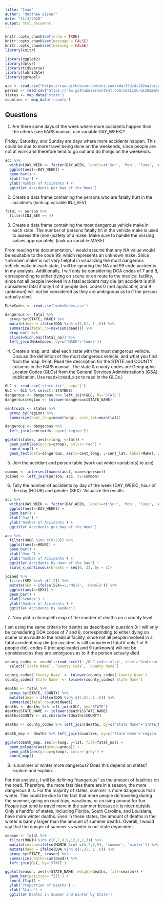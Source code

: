 ```yaml
---
title: "team"
author: "Matthew Eisner"
date: "11/3/2020"
output: html_document
---
```


```r
knitr::opts_chunk$set(echo = TRUE)
knitr::opts_chunk$set(message = FALSE)
knitr::opts_chunk$set(warning = FALSE)
library(knitr)
```

```r
library(ggplot2)
library(dplyr)
library(tidyverse)
library(lubridate)
library(ggrepel)
```

```r
acc <- read.csv("https://raw.githubusercontent.com/xdaiISU/ds202materials/master/hwlabs/fars2017/accident.csv", stringsAsFactors = FALSE)
person <- read.csv("https://raw.githubusercontent.com/xdaiISU/ds202materials/master/hwlabs/fars2017/person.csv", stringsAsFactors = FALSE)
states <- map_data('state')
counties <- map_data('county')
```
    
## Questions

  1. Are there some days of the week where more accidents happen than the others (see FARS manual, use variable DAY_WEEK)?
  
  Friday, Saturday, and Sunday are days where more accidents happen. This could be due to more travel being done on the weekends, since people are not at work and therefore tend to go out and do things on the weekends.
  
```r
acc %>%
  within(DAY_WEEK <- factor(DAY_WEEK, labels=c('Sun', 'Mon', 'Tues', 'Wed', 'Thurs', 'Fri', 'Sat'))) %>%
  ggplot(aes(x=DAY_WEEK)) + 
  geom_bar() +
  xlab('Day') +
  ylab('Number of Accidents') +
  ggtitle('Accidents per Day of the Week')
```
  
  2. Create a data frame containing the persons who are fatally hurt in the accidents (look up variable INJ_SEV)
  
```r
fatal <- person %>%
  filter(INJ_SEV == 4)
```
  
  3. Create a data frame containing the most dangerous vehicle make in each state. The number of persons fatally hit in the vehicle make is used to assess the (non-)safety of a make. Make sure to handle the missing values appropriately. (look up variable MAKE)
  
  From reading the documentation, I would assume that any NA value would be equitable to the code 99, which represents an unknown make. Since 'unknown make' is not very helpful in visualizing the most dangerous vehicle make in each state, I will be ignoring the NA and 99 code accidents in my analysis. Additionally, I will only be considering DOA codes of 7 and 8, corresponding to either dying on scene or en route to the medical facility, since not all people involved in a fatal accident may die (an accident is still considered fatal if only 1 of 3 people die). codes 0 (not applicable) and 9 (unknown) will not be considered as they are ambiguous as to if the person actually died.
  
```r
MakeCodes <- read.csv('makeCodes.csv')

dangerous <- fatal %>%
  group_by(STATE, MAKE) %>%
  mutate(dead = ifelse(DOA %in% c(7,8), 1 ,0)) %>%
  summarize(fatal_no=max(sum(dead))) %>%
  drop_na() %>%
  slice(which.max(fatal_no)) %>%
  left_join(MakeCodes, by=c('MAKE'='Codes'))
```
  
  4. Create a map, and label each state with the most dangerous vehicle. Discuss the definition of the most dangerous vehicle, and what you find from the map. (Hint: Read the description for the STATE and COUNTY columns in the FARS manual. The state & county codes are Geographic Locator Codes (GLCs) from the General Services Administration’s (GSA) publication. Use readxl::read_xlsx to read in the GLCs.)
  
```r
GLC <- read.csv('state.txt', sep='|')
GLC <- GLC %>% select(-STATENS)
dangerous <- dangerous %>% left_join(GLC, by='STATE')
dangerous$region <- tolower(dangerous$STATE_NAME)

centroids <- states %>%
  group_by(region) %>%
  summarize(cent_long=mean(long), cent_lat=mean(lat))

dangerous <- dangerous %>%
  left_join(centroids, by=c('region'))

ggplot(states, aes(x=long, y=lat)) + 
  geom_path(aes(group=group), color='red') + 
  coord_map() + 
  geom_text(data=dangerous, aes(x=cent_long, y=cent_lat, label=Make), size=3)
```
  
  5. Join the accident and person table (work out which variable(s) to use)
  
```r
common <- intersect(names(acc), names(person))
joined <- left_join(person, acc, by=common)
```
  
  6. Tally the number of accidents by day of the week (DAY_WEEK), hour of the day (HOUR) and gender (SEX). Visualize the results.
  
```r
acc %>%
  within(DAY_WEEK <- factor(DAY_WEEK, labels=c('Sun', 'Mon', 'Tues', 'Wed', 'Thurs', 'Fri', 'Sat'))) %>%
  ggplot(aes(x=DAY_WEEK)) + 
  geom_bar() +
  xlab('Day') +
  ylab('Number of Accidents') +
  ggtitle('Accidents per Day of the Week')

acc %>%
  filter(HOUR %in% c(0:23)) %>%
  ggplot(aes(x=HOUR)) + 
  geom_bar() +
  xlab('Hour') +
  ylab('Number of Accidents') +
  ggtitle('Accidents by Hour of the Day') +
  scale_x_continuous(breaks = seq(0, 23, by = 1))

joined %>%
  filter(SEX %in% c(1,2)) %>%
  mutate(SEX = ifelse(SEX==1,'Male', 'Female')) %>%
  ggplot(aes(x=SEX)) + 
  geom_bar() +
  xlab('Gender') +
  ylab('Number of Accidents') +
  ggtitle('Accidents by Gender')
```
  
  7. Now plot a choropleth map of the number of deaths on a county level.
  
  I am using the same criteria for deaths as described in question 3: I will only be considering DOA codes of 7 and 8, corresponding to either dying on scene or en route to the medical facility, since not all people involved in a fatal accident may die (an accident is still considered fatal if only 1 of 3 people die). codes 0 (not applicable) and 9 (unknown) will not be considered as they are ambiguous as to if the person actually died.
  
```r
county_codes <- readxl::read_excel('./GLC_codes.xlsx', sheet='GeoLocation_UnitedStates') %>% 
  select(`State Name`, `County Code`, `County Name`)

county_codes$`County Name` <- tolower(county_codes$`County Name`)
county_codes$`State Name` <- tolower(county_codes$`State Name`)

deaths <- fatal %>%
  group_by(STATE, COUNTY) %>%
  mutate(dead = ifelse(DOA %in% c(7,8), 1 ,0)) %>%
  summarize(fatal_no=sum(dead))
deaths <- deaths %>% left_join(GLC, by='STATE')
deaths$STATE_NAME <- tolower(deaths$STATE_NAME)
deaths$COUNTY <- as.character(deaths$COUNTY)

deaths <- county_codes %>% left_join(deaths, by=c('State Name'='STATE_NAME','County Code'='COUNTY'))
  
death_map <- deaths %>% left_join(counties, by=c('State Name'='region','County Name'='subregion'))

ggplot(death_map, aes(x=long, y=lat, fill=fatal_no)) + 
  geom_polygon(aes(group=group)) + 
  geom_path(aes(group=group), color='grey') +
  coord_map()
```
  
  8. Is summer or winter more dangerous? Does this depend on states? Explore and explain.

For this analysis, I will be defining "dangerous" as the amount of fatalities on the road. Therefore, the more fatalities there are in a season, the more dangerous it is. For the majority of states, summer is more dangerous than winter. This could be due to the fact that more people do traveling during the summer, going on road trips, vacations, or cruising around for fun. People just tend to travel more in the summer because it is nicer outside. Only a handful of states, including Florida, South Carolina, and Louisiana, have more winter deaths. Even in these states, the amount of deaths in the winter is barely larger than the amount of summer deaths. Overall, I would say that the danger of summer vs winter is not state dependent.
  
```r
season <- fatal %>%
  filter(MONTH %in% c(6,7,8,9,12,1,2,3)) %>%
  mutate(season=ifelse(MONTH %in% c(6,7,8,9), 'summer', 'winter')) %>%
  mutate(dead = ifelse(DOA %in% c(7,8), 1 ,0)) %>%
  group_by(STATE, season) %>%
  summarize(deaths=sum(dead)) %>% 
  left_join(GLC, by='STATE')

ggplot(season, aes(x=STATE_NAME, weight=deaths, fill=season)) + 
  geom_bar(position='fill') + 
  coord_flip() +
  ylab('Proportion of Deaths') +
  xlab('State') + 
  ggtitle('Deaths in Summer and Winter by State')
```
  


